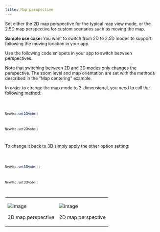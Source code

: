 ```yaml
---
title: Map perspective
---
```


Set either the 2D map perspective for the typical map view mode, or the 2.5D map perspective for
custom scenarios such as moving the map.

**Sample use case:** You want to switch from 2D to 2.5D modes to support following the moving
location in your app.

Use the following code snippets in your app to switch between perspectives.

Note that switching between 2D and 3D modes only changes the perspective. The zoom level and map
orientation are set with the methods described in the "Map centering" example.

In order to change the map mode to 2-dimensional, you need to call the following method:

<Code>

```java
NewMap.set2DMode()
```

```kotlin
NewMap.set2DMode()
```

</Code>

To change it back to 3D simply apply the other option setting:

<Code>

```java
NewMap.set3DMode();
```

```kotlin
NewMap.set3DMode()
```

</Code>

<table>
  <tbody>
    <tr>
      <td>
        <ContentWrapper maxWidth="350px" objectFit="contain">
          <p>
            <img src="../images/Map_perspective3D_mode.png" alt="image" />
          </p>
        </ContentWrapper>
        <p>3D map perspective</p>
      </td>
      <td>
        <ContentWrapper maxWidth="350px" objectFit="contain">
          <p>
            <img src="../images/Map_perspective2D_mode.png" alt="image" />
          </p>
        </ContentWrapper>
        <p>2D map perspective</p>
      </td>
    </tr>
  </tbody>
</table>